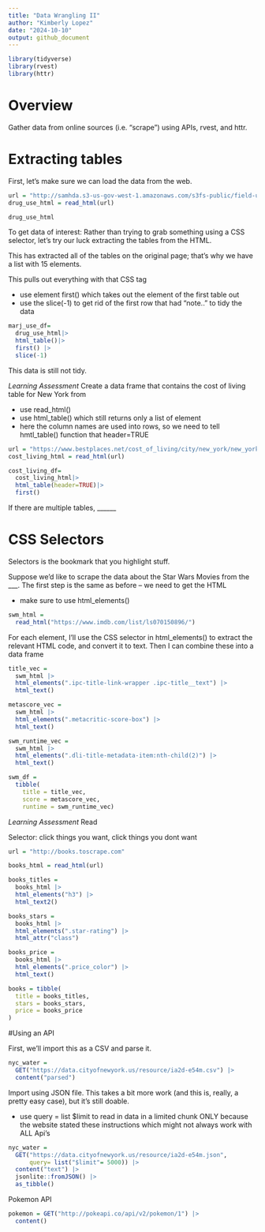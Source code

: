 ```yaml
---
title: "Data Wrangling II"
author: "Kimberly Lopez"
date: "2024-10-10"
output: github_document
---
```


```r
library(tidyverse)
library(rvest)
library(httr)

```

# Overview 

Gather data from online sources (i.e. “scrape”) using APIs, rvest, and httr.

# Extracting tables

First, let’s make sure we can load the data from the web.
```r
url = "http://samhda.s3-us-gov-west-1.amazonaws.com/s3fs-public/field-uploads/2k15StateFiles/NSDUHsaeShortTermCHG2015.htm"
drug_use_html = read_html(url)

drug_use_html
```
To get data of interest: 
Rather than trying to grab something using a CSS selector, let’s try our luck extracting the tables from the HTML.

This has extracted all of the tables on the original page; that’s why we have a list with 15 elements.

This pulls out everything with that CSS tag

- use element first() which takes out the element of the first table out 
- use the slice(-1) to get rid of the first row that had "note.." to tidy the data 
```r
marj_use_df= 
  drug_use_html|>
  html_table()|>
  first() |>
  slice(-1)
```
This data is still not tidy.

*Learning Assessment* 
Create a data frame that contains the cost of living table for New York from

- use read_html()
- use html_table() which still returns only a list of element
- here the column names are used into rows, so we need to tell hmtl_table() function that header=TRUE
```r
url = "https://www.bestplaces.net/cost_of_living/city/new_york/new_york"
cost_living_html = read_html(url)

cost_living_df= 
  cost_living_html|>
  html_table(header=TRUE)|>
  first()
```

If there are multiple tables, ______

# CSS Selectors 
Selectors is the bookmark that you highlight stuff. 

Suppose we’d like to scrape the data about the Star Wars Movies from the ___. The first step is the same as before – we need to get the HTML

- make sure to use html_elements()
```r
swm_html = 
  read_html("https://www.imdb.com/list/ls070150896/") 
```

For each element, I’ll use the CSS selector in html_elements()  to extract the relevant HTML code, and convert it to text. Then I can combine these into a data frame

```r
title_vec = 
  swm_html |>
  html_elements(".ipc-title-link-wrapper .ipc-title__text") |>
  html_text()

metascore_vec = 
  swm_html |>
  html_elements(".metacritic-score-box") |>
  html_text()

swm_runtime_vec = 
  swm_html |>
  html_elements(".dli-title-metadata-item:nth-child(2)") |>
  html_text()

swm_df = 
  tibble(
    title = title_vec,
    score = metascore_vec,
    runtime = swm_runtime_vec)
```

*Learning Assessment* 
Read 

Selector: click things you want, click things you dont want 
```r
url = "http://books.toscrape.com"

books_html = read_html(url)

books_titles = 
  books_html |>
  html_elements("h3") |>
  html_text2()

books_stars = 
  books_html |>
  html_elements(".star-rating") |>
  html_attr("class")

books_price = 
  books_html |>
  html_elements(".price_color") |>
  html_text()

books = tibble(
  title = books_titles,
  stars = books_stars,
  price = books_price
)

```

#Using an API 

First, we’ll import this as a CSV and parse it.
```r
nyc_water = 
  GET("https://data.cityofnewyork.us/resource/ia2d-e54m.csv") |> 
  content("parsed")
```
Import using JSON file. This takes a bit more work (and this is, really, a pretty easy case), but it’s still doable.

- use query = list $limit to read in data in a limited chunk ONLY because the website stated these instructions which might not always work with ALL Api's
```r
nyc_water = 
  GET("https://data.cityofnewyork.us/resource/ia2d-e54m.json",
      query= list("$limit"= 5000)) |> 
  content("text") |>
  jsonlite::fromJSON() |>
  as_tibble()
```


Pokemon API 
```r
pokemon = GET("http://pokeapi.co/api/v2/pokemon/1") |>
  content()

```

